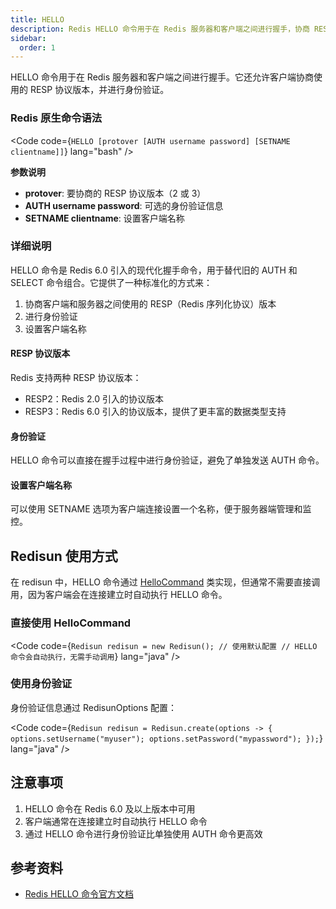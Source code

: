 ```yaml
---
title: HELLO
description: Redis HELLO 命令用于在 Redis 服务器和客户端之间进行握手，协商 RESP 协议版本并进行身份验证。
sidebar:
  order: 1
---
```



HELLO 命令用于在 Redis 服务器和客户端之间进行握手。它还允许客户端协商使用的 RESP 协议版本，并进行身份验证。

### Redis 原生命令语法

<Code code={`HELLO [protover [AUTH username password] [SETNAME clientname]]`} lang="bash" />

**参数说明**

- **protover**: 要协商的 RESP 协议版本（2 或 3）
- **AUTH username password**: 可选的身份验证信息
- **SETNAME clientname**: 设置客户端名称

### 详细说明

HELLO 命令是 Redis 6.0 引入的现代化握手命令，用于替代旧的 AUTH 和 SELECT 命令组合。它提供了一种标准化的方式来：

1. 协商客户端和服务器之间使用的 RESP（Redis 序列化协议）版本
2. 进行身份验证
3. 设置客户端名称

#### RESP 协议版本

Redis 支持两种 RESP 协议版本：
- RESP2：Redis 2.0 引入的协议版本
- RESP3：Redis 6.0 引入的协议版本，提供了更丰富的数据类型支持

#### 身份验证

HELLO 命令可以直接在握手过程中进行身份验证，避免了单独发送 AUTH 命令。

#### 设置客户端名称

可以使用 SETNAME 选项为客户端连接设置一个名称，便于服务器端管理和监控。

## Redisun 使用方式

在 redisun 中，HELLO 命令通过 [HelloCommand](https://gitee.com/smartboot/redisun/blob/master/src/main/java/tech/smartboot/redisun/cmd/HelloCommand.java) 类实现，但通常不需要直接调用，因为客户端会在连接建立时自动执行 HELLO 命令。

### 直接使用 HelloCommand

<Code code={`Redisun redisun = new Redisun(); // 使用默认配置
// HELLO 命令会自动执行，无需手动调用`} lang="java" />

### 使用身份验证

身份验证信息通过 RedisunOptions 配置：

<Code code={`Redisun redisun = Redisun.create(options -> {
    options.setUsername("myuser");
    options.setPassword("mypassword");
});`} lang="java" />

## 注意事项

1. HELLO 命令在 Redis 6.0 及以上版本中可用
2. 客户端通常在连接建立时自动执行 HELLO 命令
3. 通过 HELLO 命令进行身份验证比单独使用 AUTH 命令更高效

## 参考资料

- [Redis HELLO 命令官方文档](https://redis.io/docs/latest/commands/hello/)